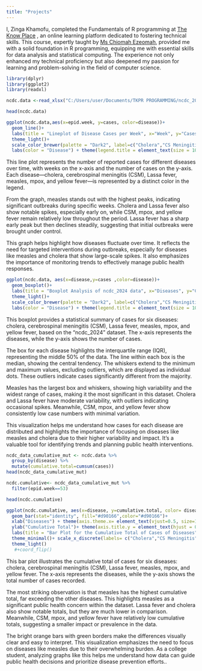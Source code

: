 ---
title: "Projects"
---
I, Zinga Khamofu, completed the Fundamentals of R programming at [The Know Place](https://theknowplace.github.io) , an online learning platform dedicated to fostering technical skills. This course, expertly taught by  [Ms Chiomah Ezeomah](https:chiomahezeomah.github.io), provided me with a solid foundation in R programming, equipping me with essential skills for data analysis and statistical computing. The experience not only enhanced my technical proficiency but also deepened my passion for learning and problem-solving in the field of computer science.



```{r,include=FALSE}
library(dplyr)
library(ggplot2)
library(readxl)
```

```{r,include=FALSE}
ncdc.data <-read_xlsx("C:/Users/user/Documents/TKPR PROGRAMMING/ncdc_2024.xlsx", sheet=1)
```

```{r, include=FALSE}
head(ncdc.data)
```

```{r,echo=FALSE}
ggplot(ncdc.data,aes(x=epid.week, y=cases, color=disease))+
  geom_line()+
  labs(title = "Lineplot of Disease Cases per Week", x="Week", y="Cases")+
  theme_light()+
  scale_color_brewer(palette = "Dark2", label=c("Cholera","CS Meningitis","Lassa fever","Measles","Mpox","Yellow fever"))+
  labs(color = "Disease") + theme(legend.title = element_text(size = 10, face="bold", hjust = 0.5))
```



This line plot represents the number of reported cases for different diseases over time, with weeks on the x-axis and the number of cases on the y-axis. Each disease—cholera, cerebrospinal meningitis (CSM), Lassa fever, measles, mpox, and yellow fever—is represented by a distinct color in the legend.

From the graph, measles stands out with the highest peaks, indicating significant outbreaks during specific weeks. Cholera and Lassa fever also show notable spikes, especially early on, while CSM, mpox, and yellow fever remain relatively low throughout the period. Lassa fever has a sharp early peak but then declines steadily, suggesting that initial outbreaks were brought under control.

This graph helps highlight how diseases fluctuate over time. It reflects the need for targeted interventions during outbreaks, especially for diseases like measles and cholera that show large-scale spikes. It also emphasizes the importance of monitoring trends to effectively manage public health responses.

```{r, echo=FALSE}
ggplot(ncdc.data, aes(x=disease,y=cases ,color=disease))+
  geom_boxplot()+
  labs(title = "Boxplot Analysis of ncdc_2024 data", x="Diseases", y="Cases")+
  theme_light()+
  scale_color_brewer(palette = "Dark2", label=c("Cholera","CS Meningitis","Lassa fever","Measles","Mpox","Yellow fever"))+
  labs(color = "Disease") + theme(legend.title = element_text(size = 10, face="bold", hjust = 0.5))
```

This boxplot provides a statistical summary of cases for six diseases: cholera, cerebrospinal meningitis (CSM), Lassa fever, measles, mpox, and yellow fever, based on the "ncdc_2024" dataset. The x-axis represents the diseases, while the y-axis shows the number of cases.

The box for each disease highlights the interquartile range (IQR), representing the middle 50% of the data. The line within each box is the median, showing the central tendency. The whiskers extend to the minimum and maximum values, excluding outliers, which are displayed as individual dots. These outliers indicate cases significantly different from the majority.

Measles has the largest box and whiskers, showing high variability and the widest range of cases, making it the most significant in this dataset. Cholera and Lassa fever have moderate variability, with outliers indicating occasional spikes. Meanwhile, CSM, mpox, and yellow fever show consistently low case numbers with minimal variation.

This visualization helps me understand how cases for each disease are distributed and highlights the importance of focusing on diseases like measles and cholera due to their higher variability and impact. It’s a valuable tool for identifying trends and planning public health interventions.

```{r,include=FALSE}
ncdc_data_cumulative_mut <- ncdc.data %>%
  group_by(disease) %>%
  mutate(cumulative.total=cumsum(cases))
head(ncdc_data_cumulative_mut)
```

```{r,include=FALSE}
ncdc.cumulative<- ncdc_data_cumulative_mut %>%
  filter(epid.week==53)
```

```{r,include=FALSE}
head(ncdc.cumulative)
```

```{r,echo=FALSE}
ggplot(ncdc.cumulative, aes(x=disease, y=cumulative.total, color= disease, fill= disease))+
  geom_bar(stat="identity", fill="#d90166",color="#d90166")+
  xlab("Diseases") + theme(axis.theme.x= element_text(vjust=0.5, size=10, face="bold"))+
  ylab("Cumulative Total")+ theme(axis.title.y = element_text(hjust = 0.5,size=10, face = "bold"))+
  labs(title = "Bar Plot for the Cumulative Total of Cases of Diseases") + theme(plot.title = element_text(size=14, hjust=0.5, face= "bold"))+
  theme_minimal()+ scale_x_discrete(labels= c("Cholera","CS Meningitis", "Lassa Fever", "Measles","MPox","Yellow Fever"))+
  theme_light()
   #+coord_flip()
```
 
This bar plot illustrates the cumulative total of cases for six diseases: cholera, cerebrospinal meningitis (CSM), Lassa fever, measles, mpox, and yellow fever. The x-axis represents the diseases, while the y-axis shows the total number of cases recorded.

The most striking observation is that measles has the highest cumulative total, far exceeding the other diseases. This highlights measles as a significant public health concern within the dataset. Lassa fever and cholera also show notable totals, but they are much lower in comparison. Meanwhile, CSM, mpox, and yellow fever have relatively low cumulative totals, suggesting a smaller impact or prevalence in the data.

The bright orange bars with green borders make the differences visually clear and easy to interpret. This visualization emphasizes the need to focus on diseases like measles due to their overwhelming burden. As a college student, analyzing graphs like this helps me understand how data can guide public health decisions and prioritize disease prevention efforts..










